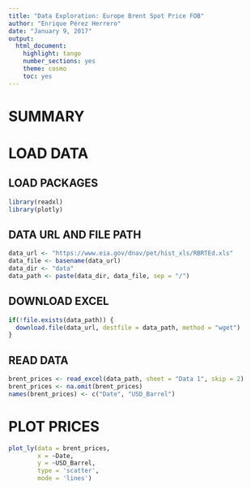 ```yaml
---
title: "Data Exploration: Europe Brent Spot Price FOB"
author: "Enrique Pérez Herrero"
date: "January 9, 2017"
output: 
  html_document: 
    highlight: tango
    number_sections: yes
    theme: cosmo
    toc: yes
---
```


# SUMMARY


# LOAD DATA

## LOAD PACKAGES

```r
library(readxl)
library(plotly)
```

## DATA URL AND FILE PATH

```r
data_url <- "https://www.eia.gov/dnav/pet/hist_xls/RBRTEd.xls"
data_file <- basename(data_url)
data_dir <- "data"
data_path <- paste(data_dir, data_file, sep = "/")
```

## DOWNLOAD EXCEL

```r
if(!file.exists(data_path)) {
  download.file(data_url, destfile = data_path, method = "wget")
}
```

## READ DATA

```r
brent_prices <- read_excel(data_path, sheet = "Data 1", skip = 2)
brent_prices <- na.omit(brent_prices)
names(brent_prices) <- c("Date", "USD_Barrel")
```

# PLOT PRICES

```r
plot_ly(data = brent_prices,
        x = ~Date,
        y = ~USD_Barrel,
        type = 'scatter',
        mode = 'lines')
```


